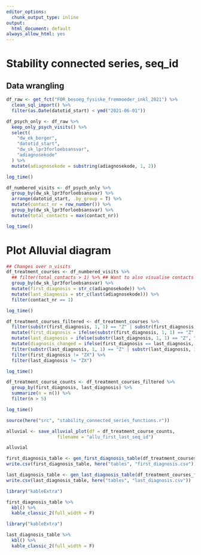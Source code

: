 ```yaml
---
editor_options:
  chunk_output_type: inline
output:
  html_document: default
always_allow_html: yes
---
```

# Stability connected series, seq_id
## Data wrangling 
```r
df_raw <- get_fct("FOR_besoeg_fysiske_fremmoeder_inkl_2021") %>%
  clean_sql_import() %>% 
  filter(as.Date(datotid_start) < ymd("2021-06-01"))

df_psych_only <- df_raw %>%
  keep_only_psych_visits() %>%
  select(
    "dw_ek_borger",
    "datotid_start",
    "dw_sk_lpr3forloebsansvar",
    "adiagnosekode"
  ) %>%
  mutate(adiagnosekode = substring(adiagnosekode, 1, 2))

log_time()
```

```r
df_numbered_visits <- df_psych_only %>%
  group_by(dw_sk_lpr3forloebsansvar) %>%
  arrange(datotid_start, .by_group = T) %>%
  mutate(contact_nr = row_number()) %>%
  group_by(dw_sk_lpr3forloebsansvar) %>%
  mutate(total_contacts = max(contact_nr))

log_time()
```

# Plot Alluvial diagram
```r
## Changes over n_visits
df_treatment_courses <- df_numbered_visits %>%
  ## filter(total_contacts > 1) %>% ## Want to also visualise contacts that aren't part of a connected series
  group_by(dw_sk_lpr3forloebsansvar) %>%
  mutate(first_diagnosis = str_c(adiagnosekode)) %>%
  mutate(last_diagnosis = str_c(last(adiagnosekode))) %>%
  filter(contact_nr == 1)

log_time()
```


```r
df_treatment_courses_filtered <- df_treatment_courses %>%
  filter(substr(first_diagnosis, 1, 1) == "Z" | substr(first_diagnosis, 1, 1) == "F") %>%
  mutate(first_diagnosis = ifelse(substr(first_diagnosis, 1, 1) == "Z", "ZX", first_diagnosis)) %>%
  mutate(last_diagnosis = ifelse(substr(last_diagnosis, 1, 1) == "Z", "ZX", last_diagnosis)) %>%
  mutate(diagnosis_changed = ifelse(first_diagnosis == last_diagnosis, 0, 1)) %>%
  filter(substr(last_diagnosis, 1, 1) == "Z" | substr(last_diagnosis, 1, 1) == "F") %>%
  filter(first_diagnosis != "ZX") %>%
  filter(last_diagnosis != "ZX")

log_time()
```

```r
df_treatment_course_counts <- df_treatment_courses_filtered %>%
  group_by(first_diagnosis, last_diagnosis) %>%
  summarize(n = n()) %>%
  filter(n > 5)

log_time()
```

```r
source(here("src", "stability_connected_series_functions.r"))

alluvial <- save_alluvial_plot(df = df_treatment_course_counts, 
                   filename = "allu_first_last_seq_id")

alluvial
```

```r
first_diagnosis_table <- gen_first_diagnosis_table(df_treatment_courses_filtered)
write.csv(first_diagnosis_table, here("tables", "first_diagnosis.csv"))

last_diagnosis_table <- gen_last_diagnosis_table(df_treatment_courses_filtered)
write.csv(last_diagnosis_table, here("tables", "last_diagnosis.csv"))
```

```r
library("kableExtra")

first_diagnosis_table %>%
  kbl() %>%
  kable_classic_2(full_width = F)
```
```r
library("kableExtra")

last_diagnosis_table %>%
  kbl() %>%
  kable_classic_2(full_width = F)
```
